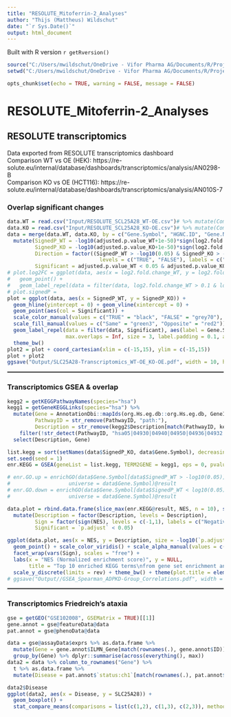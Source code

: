 ```yaml
---
title: "RESOLUTE_Mitoferrin-2_Analyses"
author: "Thijs (Mattheus) Wildschut"
date: "`r Sys.Date()`"
output: html_document
---
```


Built with R version `r getRversion()`

```r
source("C:/Users/mwildschut/OneDrive - Vifor Pharma AG/Documents/R/Projects/R_CSL-Vifor_TW/SourceFile_TW.R")
setwd("C:/Users/mwildschut/OneDrive - Vifor Pharma AG/Documents/R/Projects/R_CSL-Vifor_TW/RESOLUTE")

```

```r
opts_chunk$set(echo = TRUE, warning = FALSE, message = FALSE)
```

# RESOLUTE_Mitoferrin-2_Analyses {.tabset}

## RESOLUTE transcriptomics
Data exported from RESOLUTE transcriptomics dashboard \
Comparison WT vs OE (HEK): https://re-solute.eu/internal/database/dashboards/transcriptomics/analysis/AN0298-B \
Comparison KO vs OE (HCT116): https://re-solute.eu/internal/database/dashboards/transcriptomics/analysis/AN010S-7 \

### Overlap significant changes
```r
data.WT = read.csv("Input/RESOLUTE_SCL25A28_WT-OE.csv")# %>% mutate(Comparison = "WT-OE")
data.KO = read.csv("Input/RESOLUTE_SCL25A28_KO-OE.csv")# %>% mutate(Comparison = "KO-OE")
data = merge(data.WT, data.KO, by = c("Gene.Symbol", "HGNC.ID", "Gene.Name", "Ensembl.Gene.ID"), suffixes = c("_WT", "_KO")) %>%
  mutate(SignedP_WT = -log10(adjusted.p.value_WT+1e-50)*sign(log2.fold.change_WT),
         SignedP_KO = -log10(adjusted.p.value_KO+1e-50)*sign(log2.fold.change_KO),
         Direction = factor((SignedP_WT > -log10(0.05) & SignedP_KO > -log10(0.05)) | SignedP_WT < log10(0.05) & SignedP_KO < log10(0.05),
                              levels = c("TRUE", "FALSE"), labels = c("Same", "Opposite")),
         Significant = adjusted.p.value_WT < 0.05 & adjusted.p.value_KO < 0.05)
# plot.log2FC = ggplot(data, aes(x = log2.fold.change_WT, y = log2.fold.change_KO)) +
#   geom_point() +
#   geom_label_repel(data = filter(data, log2.fold.change_WT > 0.1 & log2.fold.change_KO > 0.1), aes(label = Gene.Symbol), max.overlaps = Inf)
# plot.signedP = 
plot = ggplot(data, aes(x = SignedP_WT, y = SignedP_KO)) +
  geom_hline(yintercept = 0) + geom_vline(xintercept = 0) +
  geom_point(aes(col = Significant)) +
  scale_color_manual(values = c("TRUE" = "black", "FALSE" = "grey70"), breaks = c("TRUE", "FALSE")) +
  scale_fill_manual(values = c("Same" = "green3", "Opposite" = "red2")) +
  geom_label_repel(data = filter(data, Significant), aes(label = Gene.Symbol, fill = Direction),
                   max.overlaps = Inf, size = 3, label.padding = 0.1, alpha = 0.8) +
  theme_bw()
plot2 = plot + coord_cartesian(xlim = c(-15,15), ylim = c(-15,15))
plot + plot2
ggsave("Output/SLC25A28-Transcriptomics_WT-OE_KO-OE.pdf", width = 10, height = 4)

```
<hr style="border:1px solid gray"></hr>

### Transcriptomics GSEA & overlap
```r
kegg2 = getKEGGPathwayNames(species="hsa")
kegg1 = getGeneKEGGLinks(species="hsa") %>%
  mutate(Gene = AnnotationDbi::mapIds(org.Hs.eg.db::org.Hs.eg.db, GeneID, column = "SYMBOL", keytype = "ENTREZID"),
         PathwayID = str_remove(PathwayID, "path:"),
         Description = str_remove(kegg2$Description[match(PathwayID, kegg2$PathwayID)], " - Homo sapiens \\(human\\)")) %>%
    filter(!str_detect(PathwayID, "hsa05|04930|04940|04950|04936|04932|04931|04933|04934|01501|01502|01503|01521|01524|01523|01522"))  %>%
  select(Description, Gene)

list.kegg = sort(setNames(data$SignedP_KO, data$Gene.Symbol), decreasing = TRUE)
set.seed(seed = 1)
enr.KEGG = GSEA(geneList = list.kegg, TERM2GENE = kegg1, eps = 0, pvalueCutoff = 1)

# enr.GO.up = enrichGO(data$Gene.Symbol[data$SignedP_WT > -log10(0.05)], OrgDb = "org.Hs.eg.db", ont = "BP", keyType = "SYMBOL",
#                   universe = data$Gene.Symbol)@result
# enr.GO.down = enrichGO(data$Gene.Symbol[data$SignedP_WT < log10(0.05)], OrgDb = "org.Hs.eg.db", ont = "BP", keyType = "SYMBOL",
#                   universe = data$Gene.Symbol)@result

data.plot = rbind.data.frame(slice_max(enr.KEGG@result, NES, n = 10), slice_min(enr.KEGG@result, NES, n = 10)) %>%
  mutate(Description = factor(Description, levels = Description),
         Sign = factor(sign(NES), levels = c(-1,1), labels = c("Negative", "Positive")),
         Significant = `p.adjust` < 0.05)

ggplot(data.plot, aes(x = NES, y = Description, size = -log10(`p.adjust`), col = setSize, alpha = Significant)) +
  geom_point() + scale_color_viridis() + scale_alpha_manual(values = c("TRUE" = 1, "FALSE" = 0.2)) + guides(alpha = FALSE) +
  facet_wrap(vars(Sign), scales = "free") +
  labs(x = "NES (Normalized enrichment score)", y = NULL,
       title = "Top 10 enriched KEGG terms\nfrom gene set enrichment analysis (GSEA)\non ADPDK-group Spearman correlations") +
  scale_y_discrete(limits = rev) + theme_bw() + theme(plot.title = element_text(hjust = 0.5))
# ggsave("Output//GSEA_Spearman_ADPKD-Group_Correlations.pdf", width = 12, height = 4.5)

```
<hr style="border:1px solid gray"></hr>

### Transcriptomics Friedreich's ataxia
```r
gse = getGEO("GSE102008", GSEMatrix = TRUE)[[1]]
gene.annot = gse@featureData@data
pat.annot = gse@phenoData@data

data = gse@assayData$exprs %>% as.data.frame %>%
  mutate(Gene = gene.annot$ILMN_Gene[match(rownames(.), gene.annot$ID)]) %>%
  group_by(Gene) %>% dplyr::summarise(across(everything(), max))
data2 = data %>% column_to_rownames("Gene") %>%
  t %>% as.data.frame %>%
  mutate(Disease = pat.annot$`status:ch1`[match(rownames(.), pat.annot$geo_accession)])

data2$Disease
ggplot(data2, aes(x = Disease, y = SLC25A28)) +
  geom_boxplot() +
  stat_compare_means(comparisons = list(c(1,2), c(1,3), c(2,3)), method = "t.test")

```
